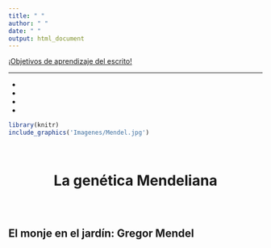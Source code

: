 ```yaml
---
title: " "
author: " "
date: " "
output: html_document
---
```


<div class = "row">

<div class = "col-md-6">

<div class="alert alert-dismissible alert-warning">
  <a href="#" class="alert-link">¡Objetivos de aprendizaje del escrito!</a>
  <strong>
  <HR>
- 
- 
- 
- 
  </strong>
</div>

</div>

<div class = "col-md-6">
```r
library(knitr)
include_graphics('Imagenes/Mendel.jpg')
```
</div>
</div>

<br>

<center>
<h1>
<strong>
<p class="text-primary">La genética Mendeliana</p>
</strong>
</h1>
</center>

<br>

<p class="text-secondary">

</p>

<h2>
<strong>
<p class="text-primary">
El monje en el jardín: Gregor Mendel
</p>
</strong>
</h2>

